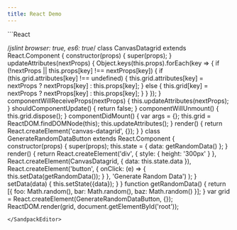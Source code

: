 ```yaml
---
title: React Demo
---
```


<SandpackEditor>
```React

/*jslint browser: true, es6: true*/
class CanvasDatagrid extends React.Component {
    constructor(props) {
        super(props);
    }
    updateAttributes(nextProps) {
        Object.keys(this.props).forEach(key => {
            if (!nextProps || this.props[key] !== nextProps[key]) {
                if (this.grid.attributes[key] !== undefined) {
                    this.grid.attributes[key] = nextProps ? nextProps[key] : this.props[key];
                } else {
                    this.grid[key] = nextProps ? nextProps[key] : this.props[key];
                }
            }
        });
    }
    componentWillReceiveProps(nextProps) {
        this.updateAttributes(nextProps);
    }
    shouldComponentUpdate() {
        return false;
    }
    componentWillUnmount() {
        this.grid.dispose();
    }
    componentDidMount() {
        var args = {};
        this.grid = ReactDOM.findDOMNode(this);
        this.updateAttributes();
    }
    render() {
        return React.createElement('canvas-datagrid', {});
    }
}
class GenerateRandomDataButton extends React.Component {
    constructor(props) {
        super(props);
        this.state = { data: getRandomData() };
    }
    render() {
        return React.createElement('div', {
                style: {
                    height: '300px'
                }
            },
            React.createElement(CanvasDatagrid, {
                data: this.state.data
            }),
            React.createElement('button', {
                onClick: (e) => { this.setData(getRandomData()); }
            }, 'Generate Random Data')
        );
    }
    setData(data) {
        this.setState({data});
    }
}
function getRandomData() {
    return [{
        foo: Math.random(),
        bar: Math.random(),
        baz: Math.random()
    }];
}
var grid = React.createElement(GenerateRandomDataButton, {});
ReactDOM.render(grid, document.getElementById('root'));


```
</SandpackEditor>